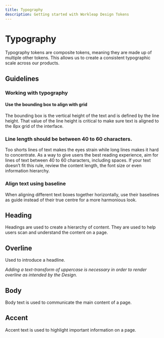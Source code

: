 ```yaml
---
title: Typography
description: Getting started with Workleap Design Tokens
---
```



# Typography

Typography tokens are composite tokens, meaning they are made up of multiple other tokens. This allows us to create a consistent typographic scale across our products.

## Guidelines

### Working with typography

#### Use the bounding box to align with grid

The bounding box is the vertical height of the text and is defined by the line height. That value of the line height is critical to make sure text is aligned to the 8px grid of the interface.

### Line length should be between 40 to 60 characters.

Too shorts lines of text makes the eyes strain while long lines makes it hard to concentrate. As a way to give users the best reading experience, aim for lines of text between 40 to 60 characters, including spaces. If your text doesn’t fit this rule, review the content length, the font size or even information hierarchy.

### Align text using baseline

When aligning different text boxes together horizontally, use their baselines as guide instead of their true centre for a more harmonious look.

## Heading

Headings are used to create a hierarchy of content. They are used to help users scan and understand the content on a page.

<TypographyTable type="heading" data={tokens.semantic} />

## Overline

Used to introduce a headline.

_Adding a text-transform of uppercase is necessary in order to render overline as intended by the Design._

<TypographyTable type="overline" data={tokens.semantic} />

## Body

Body text is used to communicate the main content of a page.

<TypographyTable type="body" data={tokens.semantic} />

## Accent

Accent text is used to highlight important information on a page.

<TypographyTable type="accent" data={tokens.semantic} />
